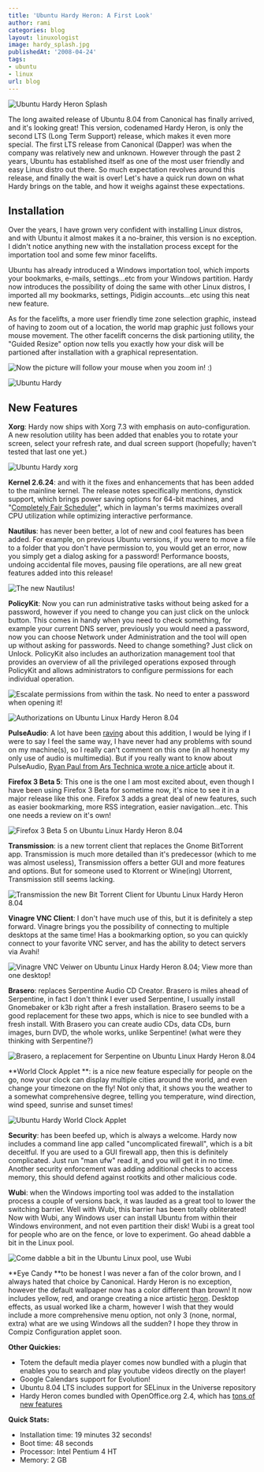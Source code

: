 ```yaml
---
title: 'Ubuntu Hardy Heron: A First Look'
author: rami
categories: blog
layout: linuxologist
image: hardy_splash.jpg
publishedAt: '2008-04-24'
tags:
- ubuntu
- linux
url: blog
---
```


![Ubuntu Hardy Heron Splash](/assets/images/content/blog/hardy_splash.jpg)

The long awaited release of Ubuntu 8.04 from Canonical has finally arrived, and it's looking great! This version, codenamed Hardy Heron, is only the second LTS (Long Term Support) release, which makes it even more special. The first LTS release from Canonical (Dapper) was when the company was relatively new and unknown. However through the past 2 years, Ubuntu has established itself as one of the most user friendly and easy Linux distro out there. So much expectation revolves around this release, and finally the wait is over! Let's have a quick run down on what Hardy brings on the table, and how it weighs against these expectations.

## Installation

Over the years, I have grown very confident with installing Linux distros, and with Ubuntu it almost makes it a no-brainer, this version is no exception. I didn't notice anything new with the installation process except for the importation tool and some few minor facelifts.

Ubuntu has already introduced a Windows importation tool, which imports your bookmarks, e-mails, settings...etc from your Windows partition. Hardy now introduces the possibility of doing the same with other Linux distros, I imported all my bookmarks, settings, Pidigin accounts...etc using this neat new feature.

As for the facelifts, a more user friendly time zone selection graphic, instead of having to zoom out of a location, the world map graphic just follows your mouse movement. The other facelift concerns the disk partioning utility, the "Guided Resize" option now tells you exactly how your disk will be partioned after installation with a graphical representation.

![Now the picture will follow your mouse when you zoom in! :)](/assets/images/content/blog/ubuntu-hardy-1.png)

![Ubuntu Hardy](/assets/images/content/blog/ubuntu-hardy-2.png)

## New Features

**Xorg**: Hardy now ships with Xorg 7.3 with emphasis on auto-configuration. A new resolution utility has been added that enables you to rotate your screen, select your refresh rate, and dual screen support (hopefully; haven't tested that last one yet.)

![Ubuntu Hardy xorg](/assets/images/content/blog/ubuntu-hardy-xorg.png)

**Kernel 2.6.24**: and with it the fixes and enhancements that has been added to the mainline kernel. The release notes specifically mentions, dynstick support, which brings power saving options for 64-bit machines, and "[Completely Fair Scheduler](http://kerneltrap.org/node/8059)", which in layman's terms maximizes overall CPU utilization while optimizing interactive performance.

**Nautilus**: has never been better, a lot of new and cool features has been added. For example, on previous Ubuntu versions, if you were to move a file to a folder that you don't have permission to, you would get an error, now you simply get a dialog asking for a password! Performance boosts, undoing accidental file moves, pausing file operations, are all new great features added into this release!

![The new Nautilus!](/assets/images/content/blog/ubuntu-hardy-nautilus.png)

**PolicyKit**: Now you can run administrative tasks without being asked for a password, however if you need to change you can just click on the unlock button. This comes in handy when you need to check something, for example your current DNS server, previously you would need a password, now you can choose Network under Administration and the tool will open up without asking for passwords. Need to change something? Just click on Unlock. PolicyKit also includes an authorization management tool that provides an overview of all the privileged operations exposed through PolicyKit and allows administrators to configure permissions for each individual operation.

![Escalate permissions from within the task. No need to enter a password when opening it!](/assets/images/content/blog/ubuntu-hardy-network.png) 

![Authorizations on Ubuntu Linux Hardy Heron 8.04](/assets/images/content/blog/ubuntu-hardy-authorizations.png)

**PulseAudio**: A lot have been [raving](http://arstechnica.com/journals/linux.ars/2007/10/17/pulseaudio-to-bring-earcandy-to-linux) about this addition, I would be lying if I were to say I feel the same way, I have never had any problems with sound on my machine(s), so I really can't comment on this one (in all honesty my only use of audio is multimedia). But if you really want to know about PulseAudio, [Ryan Paul from Ars Technica wrote a nice article](http://arstechnica.com/journals/linux.ars/2007/10/17/pulseaudio-to-bring-earcandy-to-linux) about it.

**Firefox 3 Beta 5**: This one is the one I am most excited about, even though I have been using Firefox 3 Beta for sometime now, it's nice to see it in a major release like this one. Firefox 3 adds a great deal of new features, such as easier bookmarking, more RSS integration, easier navigation...etc. This one needs a review on it's own! 

![Firefox 3 Beta 5 on Ubuntu Linux Hardy Heron 8.04](/assets/images/content/blog/ubuntu-hardy-firefox-3-beta-5.png)

**Transmission**: is a new torrent client that replaces the Gnome BitTorrent app. Transmission is much more detailed than it's predecessor (which to me was almost useless), Transmission offers a better GUI and more features and options. But for someone used to Ktorrent or Wine(ing) Utorrent, Transmission still seems lacking.

![Transmission the new Bit Torrent Client for Ubuntu Linux Hardy Heron 8.04](/assets/images/content/blog/ubuntu-hardy-transmission.png)

**Vinagre VNC Client**: I don't have much use of this, but it is definitely a step forward. Vinagre brings you the possibility of connecting to multiple desktops at the same time! Has a bookmarking option, so you can quickly connect to your favorite VNC server, and has the ability to detect servers via Avahi!

![Vinagre VNC Veiwer on Ubuntu Linux Hardy Heron 8.04; View more than one desktop!](/assets/images/content/blog/ubuntu-hardy-vinagre.png)

**Brasero**: replaces Serpentine Audio CD Creator. Brasero is miles ahead of Serpentine, in fact I don't think I ever used Serpentine, I usually install Gnomebaker or k3b right after a fresh installation. Brasero seems to be a good replacement for these two apps, which is nice to see bundled with a fresh install. With Brasero you can create audio CDs, data CDs, burn images, burn DVD, the whole works, unlike Serpentine! (what were they thinking with Serpentine?)

![Brasero, a replacement for Serpentine on Ubuntu Linux Hardy Heron 8.04](/assets/images/content/blog/ubuntu-hardy-brasero.png)

**World Clock Applet **: is a nice new feature especially for people on the go, now your clock can display multiple cities around the world, and even change your timezone on the fly! Not only that, it shows you the weather to a somewhat comprehensive degree, telling you temperature, wind direction, wind speed, sunrise and sunset times!  

![Ubuntu Hardy World Clock Applet](/assets/images/content/blog/ubuntu-hardy-clock-applet.png)

**Security**: has been beefed up, which is always a welcome. Hardy now includes a command line app called "uncomplicated firewall", which is a bit deceitful. If you are used to a GUI firewall app, then this is definitely complicated. Just run "man ufw" read it, and you will get it in no time. Another security enforcement was adding additional checks to access memory, this should defend against rootkits and other malicious code.

**Wubi**: when the Windows importing tool was added to the installation process a couple of versions back, it was lauded as a great tool to lower the switching barrier. Well with Wubi, this barrier has been totally obliterated! Now with Wubi, any Windows user can install Ubuntu from within their Windows environment, and not even partition their disk! Wubi is a great tool for people who are on the fence, or love to experiment. Go ahead dabble a bit in the Linux pool. 

![Come dabble a bit in the Ubuntu Linux pool, use Wubi](/assets/images/content/blog/ubuntu-hardy-wubi.png)

**Eye Candy **to be honest I was never a fan of the color brown, and I always hated that choice by Canonical. Hardy Heron is no exception, however the default wallpaper now has a color different than brown! It now includes yellow, red, and orange creating a nice artistic [heron](http://en.wikipedia.org/wiki/Heron). Desktop effects, as usual worked like a charm, however I wish that they would include a more comprehensive menu option, not only 3 (none, normal, extra) what are we using Windows all the sudden? I hope they throw in Compiz Configuration applet soon.

**Other Quickies:**

* Totem the default media player comes now bundled with a plugin that enables you to search and play youtube videos directly on the player!
* Google Calendars support for Evolution!
* Ubuntu 8.04 LTS includes support for SELinux in the Universe repository
* Hardy Heron comes bundled with OpenOffice.org 2.4, which has [tons of new features](http://wiki.services.openoffice.org/wiki/New_Features_2.4)

**Quick Stats:**

* Installation time: 19 minutes 32 seconds!
* Boot time: 48 seconds
* Processor: Intel Pentium 4 HT
* Memory: 2 GB
